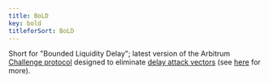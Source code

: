 ```yaml
---
title: BoLD
key: bold
titleforSort: BoLD
---
```


Short for "Bounded Liquidity Delay"; latest version of the Arbitrum [Challenge protocol](/intro/glossary#challenge-protocol) designed to eliminate
[delay attack vectors](https://medium.com/offchainlabs/solutions-to-delay-attacks-on-rollups-434f9d05a07a) (see
[here](https://medium.com/offchainlabs/bold-permissionless-validation-for-arbitrum-chains-9934eb5328cc) for more).
